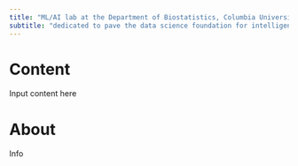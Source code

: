 ```yaml
---
title: "ML/AI lab at the Department of Biostatistics, Columbia University"
subtitle: "dedicated to pave the data science foundation for intelligent and equitable public health"
---
```


# Content

Input content here

# About

Info
